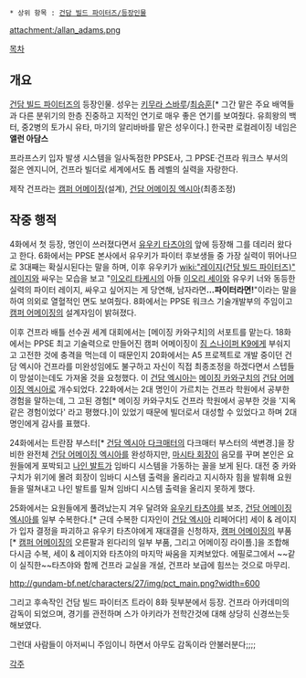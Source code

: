  * 상위 항목 : [[건담 빌드 파이터즈/등장인물]]

attachment:/allan_adams.png

[[목차]]

== 개요 ==
[[건담 빌드 파이터즈]]의 등장인물. 성우는 [[키무라 스바루]]/[[최승훈]][* 그간 맡은 주요 배역들과 다른 분위기의 한층 진중하고 지적인 연기로 매우 좋은 연기를 보여줬다. 유희왕의 백터, 중2병의 토가시 유타, 마기의 알리바바를 맡은 성우이다.] 한국판 로컬레이징 네임은 '''앨런 아담스'''

프라프스키 입자 발생 시스템을 일사독점한 PPSE사, 그 PPSE·건프라 워크스 부서의 젊은 엔지니어, 건프라 빌더로 세계에서도 톱 레벨의 실력을 자랑한다.

제작 건프라는 [[캠퍼 어메이징]](설계), [[건담 어메이징 엑시아]](최종조정)

== 작중 행적 == 
4화에서 첫 등장, 명인이 쓰러졌다면서 [[유우키 타츠야]]의 앞에 등장해 그를 데리러 왔다고 한다. 6화에서는 PPSE 본사에서 유우키가 파이터 후보생들 중 가장 실력이 뛰어나므로 3대째는 확실시된다는 말을 하며, 이후 유우키가 [[wiki:"레이지(건담 빌드 파이터즈)" 레이지]]와 싸우는 모습을 보고 "[[이오리 타케시]]의 아들 [[이오리 세이]]와 유우키 너와 동등한 실력의 파이터 레이지, 싸우고 싶어지는 게 당연해, 남자라면'''…파이터라면!'''"이라는 말을 하여 의외로 열혈적인 면도 보여줬다. 8화에서는 PPSE 워크스 기술개발부의 주임이고 [[캠퍼 어메이징]]의 설계자임이 밝혀졌다. 

이후 건프라 배틀 선수권 세계 대회에서는 [메이징 카와구치]의 서포트를 맡는다. 18화에서는 PPSE 최고 기술력으로 만들어진 캠퍼 어메이징이 [[짐 스나이퍼 K9]]에게 부숴지고 고전한 것에 충격을 먹는데 이 때문인지 20화에서는 A5 프로젝트로 개발 중이던 건담 엑시아 건프라를 미완성임에도 불구하고 자신이 직접 최종조정을 하겠다면서 스텝들이 망설이는데도 가져올 것을 요청했다. 이 [[건담 엑시아]]는 [[메이징 카와구치]]의 [[건담 어메이징 엑시아]]로 개수되었다. 22화에서는 2대 명인이 가르치는 건프라 학원에서 공부한 경험을 말하는데, 그 고된 경험[* 메이징 카와구치도 건프라 학원에서 공부한 것을 '지옥같은 경험이었다' 라고 평했다.]이 있었기 때문에 빌더로서 대성할 수 있었다고 하며 2대 명인에게 감사를 표했다.

24화에서는 트란잠 부스터[* [[건담 엑시아 다크매터]]의 다크매터 부스터의 색변경.]을 장비한 완전체 [[건담 어메이징 엑시아]]를 완성하지만, [[마시타 회장]]이 음모를 꾸며 본인은 요원들에게 포박되고 [[나인 발트]]가 임바디 시스템을 가동하는 꼴을 보게 된다. 대전 중 카와구치가 위기에 몰려 회장이 임바디 시스템 출력을 올리라고 지시하자 힘을 발휘해 요원들을 떨쳐내고 나인 발트를 밀쳐 임바디 시스템 출력을 올리지 못하게 했다.

25화에서는 요원들에게 풀려났는지 겨우 달려와 [[유우키 타츠야]]를 보조, [[건담 어메이징 엑시아]]를 일부 수복한다.[* 근데 수복한 디자인이 [[건담 엑시아]] 리페어다!] 세이 & 레이지가 입자 결정을 파괴하고 유우키 타츠야에게 재대결을 신청하자, [[캠퍼 어메이징]]의 부품[* [[캠퍼 어메이징]]의 오른팔과 왼다리의 일부 부품, 그리고 어메이징 라이플.]을 조합해 다시금 수복, 세이 & 레이지와 타츠야의 마지막 싸움을 지켜보았다. 에필로그에서 ~~같이 실직한~~타츠야와 함께 건프라 교실을 개설, 건프라 보급에 힘쓰는 것으로 마무리. 

http://gundam-bf.net/characters/27/img/pct_main.png?width=600

그리고 후속작인 건담 빌드 파이터즈 트라이 8화 뒷부분에서 등장. 건프라 아카데미의 감독이 되었으며, 경기를 관전하며 스가 아키라가 전학간것에 대해 상당히 신경쓰는듯 해보였다.

그런대 사람들이 아저씨니 주임이니 하면서 아무도 감독이라 안불러분다;;;;

[[각주]]
